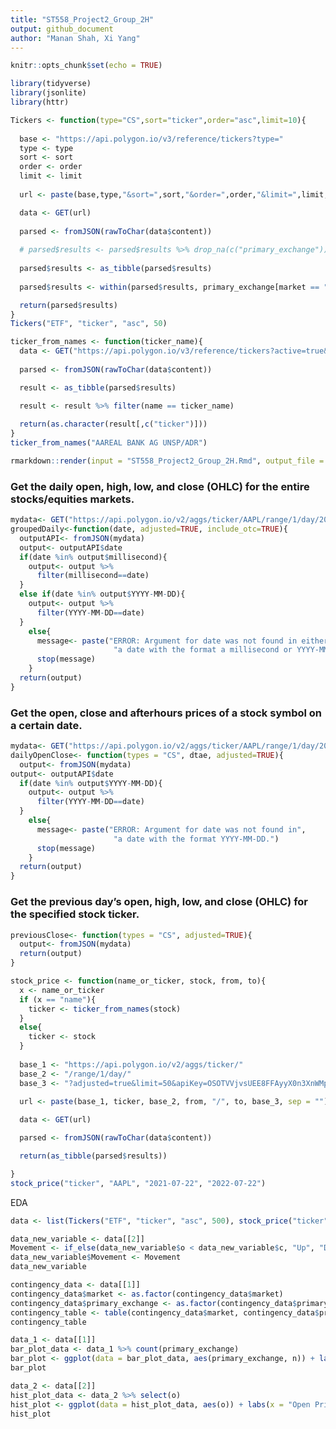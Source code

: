 ```yaml
---
title: "ST558_Project2_Group_2H"
output: github_document
author: "Manan Shah, Xi Yang"
---
```


```r
knitr::opts_chunk$set(echo = TRUE)
```

```r
library(tidyverse)
library(jsonlite)
library(httr)
```

```r
Tickers <- function(type="CS",sort="ticker",order="asc",limit=10){
  
  base <- "https://api.polygon.io/v3/reference/tickers?type="
  type <- type
  sort <- sort
  order <- order
  limit <- limit
  
  url <- paste(base,type,"&sort=",sort,"&order=",order,"&limit=",limit,"&apiKey=OSOTVVjvsUEE8FFAyyX0n3XnWMpFdZv7",sep="")

  data <- GET(url)
  
  parsed <- fromJSON(rawToChar(data$content))
  
  # parsed$results <- parsed$results %>% drop_na(c("primary_exchange"))
  
  parsed$results <- as_tibble(parsed$results)
  
  parsed$results <- within(parsed$results, primary_exchange[market == "otc"] <- "OTC")

  return(parsed$results)
}
Tickers("ETF", "ticker", "asc", 50)
```

```r
ticker_from_names <- function(ticker_name){
  data <- GET("https://api.polygon.io/v3/reference/tickers?active=true&sort=ticker&order=asc&apiKey=OSOTVVjvsUEE8FFAyyX0n3XnWMpFdZv7")
  
  parsed <- fromJSON(rawToChar(data$content))

  result <- as_tibble(parsed$results)

  result <- result %>% filter(name == ticker_name)
  
  return(as.character(result[,c("ticker")]))
}
ticker_from_names("AAREAL BANK AG UNSP/ADR")
```


```r
rmarkdown::render(input = "ST558_Project2_Group_2H.Rmd", output_file = "ST558_Group_2H.md")
```

### Get the daily open, high, low, and close (OHLC) for the entire stocks/equities markets.
```r

mydata<- GET("https://api.polygon.io/v2/aggs/ticker/AAPL/range/1/day/2020-06-01/2020-06-17?apiKey=woI7TWx23Hf4JkX9Rghf7tvlpaF3jVma")
groupedDaily<-function(date, adjusted=TRUE, include_otc=TRUE){
  outputAPI<- fromJSON(mydata)
  output<- outputAPI$date
  if(date %in% output$millisecond){
    output<- output %>%
      filter(millisecond==date)
  }
  else if(date %in% output$YYYY-MM-DD){
    output<- output %>%
      filter(YYYY-MM-DD==date)
  }
    else{
      message<- paste("ERROR: Argument for date was not found in either",
                       "a date with the format a millisecond or YYYY-MM-DD.")
      stop(message)
    }
  return(output)
}
```

### Get the open, close and afterhours prices of a stock symbol on a certain date.
```r

mydata<- GET("https://api.polygon.io/v2/aggs/ticker/AAPL/range/1/day/2020-06-01/2020-06-17?apiKey=woI7TWx23Hf4JkX9Rghf7tvlpaF3jVma")
dailyOpenClose<- function(types = "CS", dtae, adjusted=TRUE){
  output<- fromJSON(mydata)
output<- outputAPI$date
  if(date %in% output$YYYY-MM-DD){
    output<- output %>%
      filter(YYYY-MM-DD==date)
  }
    else{
      message<- paste("ERROR: Argument for date was not found in",
                       "a date with the format YYYY-MM-DD.")
      stop(message)
    }
  return(output)
}
```

### Get the previous day's open, high, low, and close (OHLC) for the specified stock ticker.
```r

previousClose<- function(types = "CS", adjusted=TRUE){
  output<- fromJSON(mydata)
  return(output)
}
```

```r
stock_price <- function(name_or_ticker, stock, from, to){
  x <- name_or_ticker
  if (x == "name"){
    ticker <- ticker_from_names(stock)
  }
  else{
    ticker <- stock
  }
  
  base_1 <- "https://api.polygon.io/v2/aggs/ticker/"
  base_2 <- "/range/1/day/"
  base_3 <- "?adjusted=true&limit=50&apiKey=OSOTVVjvsUEE8FFAyyX0n3XnWMpFdZv7"
  
  url <- paste(base_1, ticker, base_2, from, "/", to, base_3, sep = "")

  data <- GET(url)

  parsed <- fromJSON(rawToChar(data$content))

  return(as_tibble(parsed$results))

}
stock_price("ticker", "AAPL", "2021-07-22", "2022-07-22")
```

EDA
```r
data <- list(Tickers("ETF", "ticker", "asc", 500), stock_price("ticker", "AAPL", "2021-07-22", "2022-07-22"))

data_new_variable <- data[[2]]
Movement <- if_else(data_new_variable$o < data_new_variable$c, "Up", "Down")
data_new_variable$Movement <- Movement
data_new_variable

contingency_data <- data[[1]]
contingency_data$market <- as.factor(contingency_data$market)
contingency_data$primary_exchange <- as.factor(contingency_data$primary_exchange)
contingency_table <- table(contingency_data$market, contingency_data$primary_exchange)
contingency_table

data_1 <- data[[1]]
bar_plot_data <- data_1 %>% count(primary_exchange)
bar_plot <- ggplot(data = bar_plot_data, aes(primary_exchange, n)) + labs(y = "Count of ETF") + geom_bar(stat = "identity", fill = "steelblue")
bar_plot

data_2 <- data[[2]]
hist_plot_data <- data_2 %>% select(o)
hist_plot <- ggplot(data = hist_plot_data, aes(o)) + labs(x = "Open Price", y = "Count") + geom_histogram(color="black", fill="grey")
hist_plot
```
